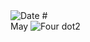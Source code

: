 
<RunningHead />
<Image src="/title-imprint.png" height={50} width={50} alt="Date" className="title-imprint"/>
# <div id="date">May <Image className="four-dot" src="/four-dot.png" height={15} width={15} alt="Four dot" />2</div>

